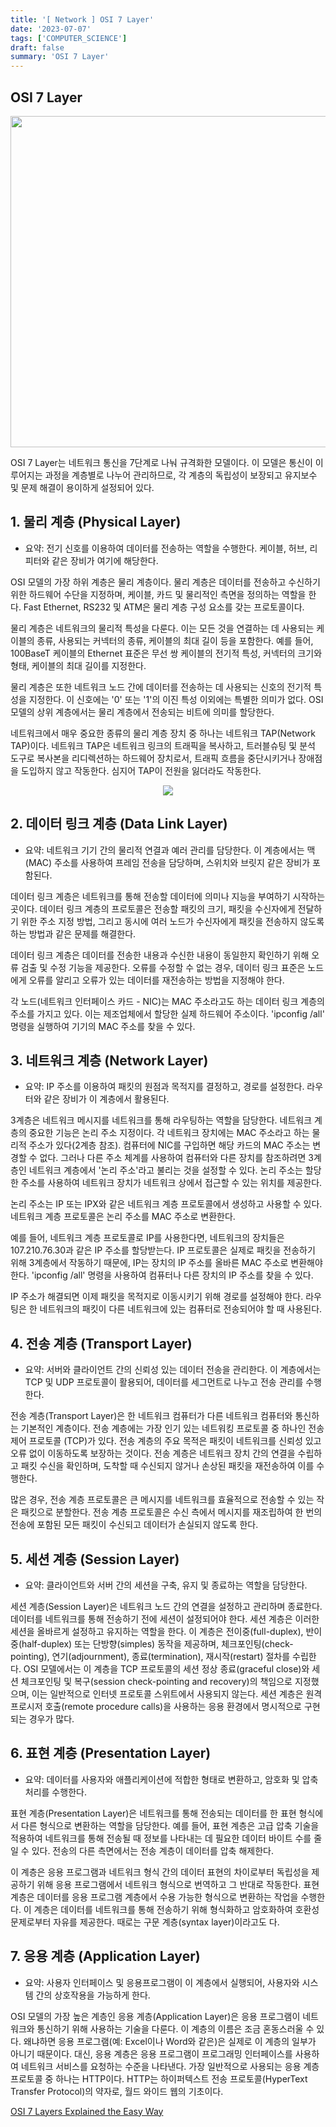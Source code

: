 ```yaml
---
title: '[ Network ] OSI 7 Layer'
date: '2023-07-07'
tags: ['COMPUTER_SCIENCE']
draft: false
summary: 'OSI 7 Layer'
---
```


## OSI 7 Layer

<p align="center">
  <img
    width="530"
    src="https://github.com/speculatingwook/blog-full-of-desire/assets/105579811/1bcf5c72-e0ea-448b-ae90-490d913f9e53"
  />
</p>

OSI 7 Layer는 네트워크 통신을 7단계로 나눠 규격화한 모델이다. 이 모델은 통신이 이루어지는 과정을 계층별로 나누어 관리하므로, 각 계층의 독립성이 보장되고 유지보수 및 문제 해결이 용이하게 설정되어 있다.

## 1. 물리 계층 (Physical Layer)

- 요약: 전기 신호를 이용하여 데이터를 전송하는 역할을 수행한다. 케이블, 허브, 리피터와 같은 장비가 여기에 해당한다.

OSI 모델의 가장 하위 계층은 물리 계층이다. 물리 계층은 데이터를 전송하고 수신하기 위한 하드웨어 수단을 지정하며, 케이블, 카드 및 물리적인 측면을 정의하는 역할을 한다. Fast Ethernet, RS232 및 ATM은 물리 계층 구성 요소를 갖는 프로토콜이다.

물리 계층은 네트워크의 물리적 특성을 다룬다. 이는 모든 것을 연결하는 데 사용되는 케이블의 종류, 사용되는 커넥터의 종류, 케이블의 최대 길이 등을 포함한다. 예를 들어, 100BaseT 케이블의 Ethernet 표준은 무선 쌍 케이블의 전기적 특성, 커넥터의 크기와 형태, 케이블의 최대 길이를 지정한다.

물리 계층은 또한 네트워크 노드 간에 데이터를 전송하는 데 사용되는 신호의 전기적 특성을 지정한다. 이 신호에는 '0' 또는 '1'의 이진 특성 이외에는 특별한 의미가 없다. OSI 모델의 상위 계층에서는 물리 계층에서 전송되는 비트에 의미를 할당한다.

네트워크에서 매우 중요한 종류의 물리 계층 장치 중 하나는 네트워크 TAP(Network TAP)이다. 네트워크 TAP은 네트워크 링크의 트래픽을 복사하고, 트러블슈팅 및 분석 도구로 복사본을 리디렉션하는 하드웨어 장치로서, 트래픽 흐름을 중단시키거나 장애점을 도입하지 않고 작동한다. 심지어 TAP이 전원을 잃더라도 작동한다.

<p align="center">
  <img src="https://github.com/speculatingwook/blog-full-of-desire/assets/105579811/88f32fba-dc2a-4f5a-84de-6ee70aa87c9f" />
</p>

## 2. 데이터 링크 계층 (Data Link Layer)

- 요약: 네트워크 기기 간의 물리적 연결과 예러 관리를 담당한다. 이 계층에서는 맥(MAC) 주소를 사용하여 프레임 전송을 담당하며, 스위치와 브릿지 같은 장비가 포함된다.

데이터 링크 계층은 네트워크를 통해 전송할 데이터에 의미나 지능을 부여하기 시작하는 곳이다. 데이터 링크 계층의 프로토콜은 전송할 패킷의 크기, 패킷을 수신자에게 전달하기 위한 주소 지정 방법, 그리고 동시에 여러 노드가 수신자에게 패킷을 전송하지 않도록 하는 방법과 같은 문제를 해결한다.

데이터 링크 계층은 데이터를 전송한 내용과 수신한 내용이 동일한지 확인하기 위해 오류 검출 및 수정 기능을 제공한다. 오류를 수정할 수 없는 경우, 데이터 링크 표준은 노드에게 오류를 알리고 오류가 있는 데이터를 재전송하는 방법을 지정해야 한다.

각 노드(네트워크 인터페이스 카드 - NIC)는 MAC 주소라고도 하는 데이터 링크 계층의 주소를 가지고 있다. 이는 제조업체에서 할당한 실제 하드웨어 주소이다. 'ipconfig /all' 명령을 실행하여 기기의 MAC 주소를 찾을 수 있다.

## 3. 네트워크 계층 (Network Layer)

- 요약: IP 주소를 이용하여 패킷의 원점과 목적지를 결정하고, 경로를 설정한다. 라우터와 같은 장비가 이 계층에서 활용된다.

3계층은 네트워크 메시지를 네트워크를 통해 라우팅하는 역할을 담당한다. 네트워크 계층의 중요한 기능은 논리 주소 지정이다. 각 네트워크 장치에는 MAC 주소라고 하는 물리적 주소가 있다(2계층 참조). 컴퓨터에 NIC를 구입하면 해당 카드의 MAC 주소는 변경할 수 없다. 그러나 다른 주소 체계를 사용하여 컴퓨터와 다른 장치를 참조하려면 3계층인 네트워크 계층에서 '논리 주소'라고 불리는 것을 설정할 수 있다. 논리 주소는 할당한 주소를 사용하여 네트워크 장치가 네트워크 상에서 접근할 수 있는 위치를 제공한다.

논리 주소는 IP 또는 IPX와 같은 네트워크 계층 프로토콜에서 생성하고 사용할 수 있다. 네트워크 계층 프로토콜은 논리 주소를 MAC 주소로 변환한다.

예를 들어, 네트워크 계층 프로토콜로 IP를 사용한다면, 네트워크의 장치들은 107.210.76.30과 같은 IP 주소를 할당받는다. IP 프로토콜은 실제로 패킷을 전송하기 위해 3계층에서 작동하기 때문에, IP는 장치의 IP 주소를 올바른 MAC 주소로 변환해야 한다. 'ipconfig /all' 명령을 사용하여 컴퓨터나 다른 장치의 IP 주소를 찾을 수 있다.

IP 주소가 해결되면 이제 패킷을 목적지로 이동시키기 위해 경로를 설정해야 한다. 라우팅은 한 네트워크의 패킷이 다른 네트워크에 있는 컴퓨터로 전송되어야 할 때 사용된다.

## 4. 전송 계층 (Transport Layer)

- 요약: 서버와 클라이언트 간의 신뢰성 있는 데이터 전송을 관리한다. 이 계층에서는 TCP 및 UDP 프로토콜이 활용되어, 데이터를 세그먼트로 나누고 전송 관리를 수행한다.

전송 계층(Transport Layer)은 한 네트워크 컴퓨터가 다른 네트워크 컴퓨터와 통신하는 기본적인 계층이다. 전송 계층에는 가장 인기 있는 네트워킹 프로토콜 중 하나인 전송 제어 프로토콜 (TCP)가 있다. 전송 계층의 주요 목적은 패킷이 네트워크를 신뢰성 있고 오류 없이 이동하도록 보장하는 것이다. 전송 계층은 네트워크 장치 간의 연결을 수립하고 패킷 수신을 확인하며, 도착할 때 수신되지 않거나 손상된 패킷을 재전송하여 이를 수행한다.

많은 경우, 전송 계층 프로토콜은 큰 메시지를 네트워크를 효율적으로 전송할 수 있는 작은 패킷으로 분할한다. 전송 계층 프로토콜은 수신 측에서 메시지를 재조립하여 한 번의 전송에 포함된 모든 패킷이 수신되고 데이터가 손실되지 않도록 한다.

## 5. 세션 계층 (Session Layer)

- 요약: 클라이언트와 서버 간의 세션을 구축, 유지 및 종료하는 역할을 담당한다.

세션 계층(Session Layer)은 네트워크 노드 간의 연결을 설정하고 관리하며 종료한다. 데이터를 네트워크를 통해 전송하기 전에 세션이 설정되어야 한다. 세션 계층은 이러한 세션을 올바르게 설정하고 유지하는 역할을 한다. 이 계층은 전이중(full-duplex), 반이중(half-duplex) 또는 단방향(simples) 동작을 제공하며, 체크포인팅(check-pointing), 연기(adjournment), 종료(termination), 재시작(restart) 절차를 수립한다. OSI 모델에서는 이 계층을 TCP 프로토콜의 세션 정상 종료(graceful close)와 세션 체크포인팅 및 복구(session check-pointing and recovery)의 책임으로 지정했으며, 이는 일반적으로 인터넷 프로토콜 스위트에서 사용되지 않는다. 세션 계층은 원격 프로시저 호출(remote procedure calls)을 사용하는 응용 환경에서 명시적으로 구현되는 경우가 많다.

## 6. 표현 계층 (Presentation Layer)

- 요약: 데이터를 사용자와 애플리케이션에 적합한 형태로 변환하고, 암호화 및 압축 처리를 수행한다.

표현 계층(Presentation Layer)은 네트워크를 통해 전송되는 데이터를 한 표현 형식에서 다른 형식으로 변환하는 역할을 담당한다. 예를 들어, 표현 계층은 고급 압축 기술을 적용하여 네트워크를 통해 전송될 때 정보를 나타내는 데 필요한 데이터 바이트 수를 줄일 수 있다. 전송의 다른 측면에서는 전송 계층이 데이터를 압축 해제한다.

이 계층은 응용 프로그램과 네트워크 형식 간의 데이터 표현의 차이로부터 독립성을 제공하기 위해 응용 프로그램에서 네트워크 형식으로 번역하고 그 반대로 작동한다. 표현 계층은 데이터를 응용 프로그램 계층에서 수용 가능한 형식으로 변환하는 작업을 수행한다. 이 계층은 데이터를 네트워크를 통해 전송하기 위해 형식화하고 암호화하여 호환성 문제로부터 자유를 제공한다. 때로는 구문 계층(syntax layer)이라고도 다.

## 7. 응용 계층 (Application Layer)

- 요약: 사용자 인터페이스 및 응용프로그램이 이 계층에서 실행되어, 사용자와 시스템 간의 상호작용을 가능하게 한다.

OSI 모델의 가장 높은 계층인 응용 계층(Application Layer)은 응용 프로그램이 네트워크와 통신하기 위해 사용하는 기술을 다룬다. 이 계층의 이름은 조금 혼동스러울 수 있다. 왜냐하면 응용 프로그램(예: Excel이나 Word와 같은)은 실제로 이 계층의 일부가 아니기 때문이다. 대신, 응용 계층은 응용 프로그램이 프로그래밍 인터페이스를 사용하여 네트워크 서비스를 요청하는 수준을 나타낸다. 가장 일반적으로 사용되는 응용 계층 프로토콜 중 하나는 HTTP이다. HTTP는 하이퍼텍스트 전송 프로토콜(HyperText Transfer Protocol)의 약자로, 월드 와이드 웹의 기초이다.

[OSI 7 Layers Explained the Easy Way](https://insights.profitap.com/osi-7-layers-explained-the-easy-way)

